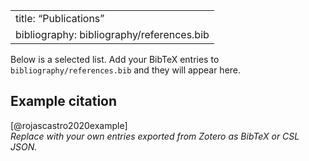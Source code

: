 
---
title: "Publications"
bibliography: bibliography/references.bib
---

Below is a selected list. Add your BibTeX entries to `bibliography/references.bib` and they will appear here.

::: {#pubs}
:::

## Example citation

[@rojascastro2020example]  
_Replace with your own entries exported from Zotero as BibTeX or CSL JSON._
